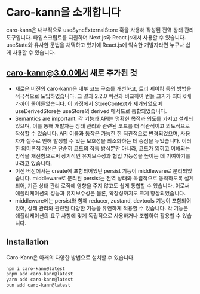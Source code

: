 # Caro-kann을 소개합니다

caro-kann은 내부적으로 useSyncExternalStore 훅을 사용해 작성된 전역 상태 관리 도구입니다. 타입스크립트를 지원하며 Next.js와 React.js에서 사용할 수 있습니다. useState와 유사한 문법을 채택하고 있기에 React.js에 익숙한 개발자라면 누구나 쉽게 사용할 수 있습니다.

## caro-kann@3.0.0에서 새로 추가된 것

* 새로운 버전의 caro-kann은 내부 코드 구조를 개선하고, 트리 셰이킹 등의 방법을 적극적으로 도입하였습니다. 그 결과 2.2.0 버전과 비교하여 번들 크기가 최대 6배 가까이 줄어들었습니다. 이 과정에서 StoreContext가 제거되었으며 useDerivedStore는 useStore의 derived 메서드로 통합되었습니다.
* Semantics are important. 각 기능과 API는 명확한 목적과 의도를 가지고 설계되었으며, 이를 통해 개발자는 상태 관리와 관련된 코드를 더 직관적이고 의도적으로 작성할 수 있습니다. API 이름과 동작은 가능한 한 직관적으로 변경되었으며, 사용자가 실수로 인해 발생할 수 있는 모호성을 최소화하는 데 중점을 두었습니다. 이러한 의미론적 개선은 단순히 코드의 작동 방식뿐만 아니라, 코드가 읽히고 이해되는 방식을 개선함으로써 장기적인 유지보수성과 협업 가능성을 높이는 데 기여하기를 바라고 있습니다.
* 이전 버전에서는 create에 포함되어있던 persist 기능이 middleware로 분리되었습니다. middleware로 분리된 persist는 전역 상태와 독립적으로 동작하도록 설계되어, 기존 상태 관리 로직에 영향을 주지 않고도 쉽게 통합할 수 있습니다. 이로써 애플리케이션의 성능과 유지보수성은 물론, 확장성까지도 크게 향상되었습니다.
* middleware에는 persist와 함께 reducer, zustand, devtools 기능이 포함되어 있어, 상태 관리와 관련된 다양한 기능을 유연하게 적용할 수 있습니다. 각 기능은 애플리케이션의 요구 사항에 맞게 독립적으로 사용하거나 조합하여 활용할 수 있습니다.

## Installation

Caro-Kann은 아래의 다양한 방법으로 설치할 수 있습니다.

```bash
npm i caro-kann@latest
pnpm add caro-kann@latest
yarn add caro-kann@latest
bun add caro-kann@latest
```
